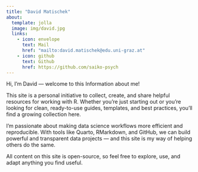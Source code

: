 ```yaml
---
title: "David Matischek"
about:
  template: jolla
  image: img/david.jpg
  links:
    - icon: envelope
      text: Mail
      href: "mailto:david.matischek@edu.uni-graz.at"
    - icon: github
      text: Github
      href: https://github.com/saiko-psych
---
```


Hi, I'm David — welcome to this Information about me!

This site is a personal initiative to collect, create, and share helpful resources for working with R. Whether you're just starting out or you're looking for clean, ready-to-use guides, templates, and best practices, you'll find a growing collection here.

I'm passionate about making data science workflows more efficient and reproducible. With tools like Quarto, RMarkdown, and GitHub, we can build powerful and transparent data projects — and this site is my way of helping others do the same.

All content on this site is open-source, so feel free to explore, use, and adapt anything you find useful.
